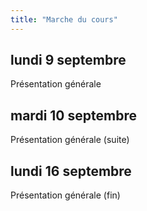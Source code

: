 ```yaml
---
title: "Marche du cours"
---
```

## lundi 9 septembre

Présentation générale

## mardi 10 septembre

Présentation générale (suite)

## lundi 16 septembre

Présentation générale (fin)